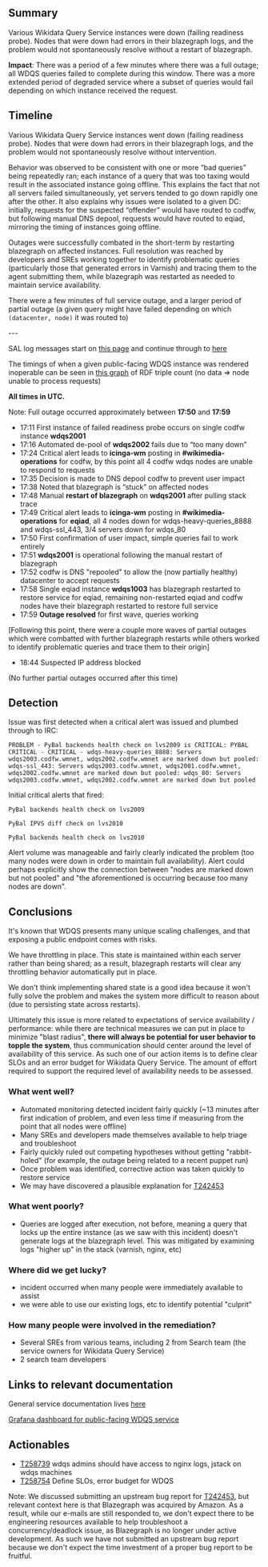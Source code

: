 {{irdoc|status=review}} <!--
The status field should be one of:
* {{irdoc|status=draft}} - Initial status. When you're happy with the state of your draft, change it to status=review.
* {{irdoc|status=review}} - The incident review working group will contact you then to finalise the report. See also the steps on [[Incident documentation]].
* {{irdoc|status=final}}
-->

== Summary ==
Various Wikidata Query Service instances were down (failing readiness probe). Nodes that were down had errors in their blazegraph logs, and the problem would not spontaneously resolve without a restart of blazegraph.<!-- Reminder: No private information on this page! -->

'''Impact''': There was a period of a few minutes where there was a full outage; all WDQS queries failed to complete during this window. There was a more extended period of degraded service where a subset of queries would fail depending on which instance received the request.

{{TOC|align=right}}

== Timeline ==
Various Wikidata Query Service instances went down (failing readiness probe). Nodes that were down had errors in their blazegraph logs, and the problem would not spontaneously resolve without intervention.

Behavior was observed to be consistent with one or more “bad queries” being repeatedly ran; each instance of a query that was too taxing would result in the associated instance going offline. This explains the fact that not all servers failed simultaneously, yet servers tended to go down rapidly one after the other. It also explains why issues were isolated to a given DC: initially, requests for the suspected “offender” would have routed to codfw, but following manual DNS depool, requests would have routed to eqiad, mirroring the timing of instances going offline.

Outages were successfully combated in the short-term by restarting blazegraph on affected instances. Full resolution was reached by developers and SREs working together to identify problematic queries (particularly those that generated errors in Varnish) and tracing them to the agent submitting them, while blazegraph was restarted as needed to maintain service availability.

There were a few minutes of full service outage, and a larger period of partial outage (a given query might have failed depending on which <code>(datacenter, node)</code> it was routed to)

---

SAL log messages start on [https://sal.toolforge.org/production?p=1&q=&d=2020-07-23 this page] and continue through to [https://sal.toolforge.org/production?p=0&q=&d=2020-07-23 here]

The timings of when a given public-facing WDQS instance was rendered inoperable can be seen in [https://grafana.wikimedia.org/d/000000489/wikidata-query-service?panelId=7&fullscreen&orgId=1&from=1595524221587&to=1595531775603&var-cluster_name=wdqs this graph] of RDF triple count (no data => node unable to process requests)

'''All times in UTC.'''

Note: Full outage occurred approximately between '''17:50''' and '''17:59'''

* 17:11 First instance of failed readiness probe occurs on single codfw instance '''wdqs2001'''
* 17:16 Automated de-pool of '''wdqs2002''' fails due to “too many down”
* 17:24 Critical alert leads to '''icinga-wm''' posting in '''#wikimedia-operations''' for codfw, by this point all 4 codfw wdqs nodes are unable to respond to requests
* 17:35 Decision is made to DNS depool codfw to prevent user impact
* 17:38 Noted that blazegraph is “stuck” on affected nodes
* 17:48 Manual '''restart of blazegraph''' on '''wdqs2001''' after pulling stack trace
* 17:49 Critical alert leads to '''icinga-wm''' posting in '''#wikimedia-operations''' for '''eqiad''', all 4 nodes down for wdqs-heavy-queries_8888 and wdqs-ssl_443, 3/4 servers down for wdqs_80
* 17:50 First confirmation of user impact, simple queries fail to work entirely
* 17:51 '''wdqs2001''' is operational following the manual restart of blazegraph
* 17:52 codfw is DNS "repooled" to allow the (now partially healthy) datacenter to accept requests
* 17:58 Single eqiad instance '''wdqs1003''' has blazegraph restarted to restore service for eqiad, remaining non-restarted eqiad and codfw nodes have their blazegraph restarted to restore full service
* 17:59 '''Outage resolved''' for first wave, queries working
[Following this point, there were a couple more waves of partial outages which were combatted with further blazegraph restarts while others worked to identify problematic queries and trace them to their origin]
* 18:44 Suspected IP address blocked
(No further partial outages occurred after this time)


<!-- Reminder: No private information on this page! -->

== Detection ==
Issue was first detected when a critical alert was issued and plumbed through to IRC:

<code>PROBLEM - PyBal backends health check on lvs2009 is CRITICAL: PYBAL CRITICAL - CRITICAL - wdqs-heavy-queries_8888: Servers wdqs2003.codfw.wmnet, wdqs2002.codfw.wmnet are marked down but pooled: wdqs-ssl_443: Servers wdqs2003.codfw.wmnet, wdqs2001.codfw.wmnet, wdqs2002.codfw.wmnet are marked down but pooled: wdqs_80: Servers wdqs2003.codfw.wmnet, wdqs2002.codfw.wmnet are marked down but pooled</code>

Initial critical alerts that fired:

<code>PyBal backends health check on lvs2009</code>

<code>PyBal IPVS diff check on lvs2010</code>

<code>PyBal backends health check on lvs2010</code>

Alert volume was manageable and fairly clearly indicated the problem (too many nodes were down in order to maintain full availability). Alert could perhaps explicitly show the connection between "nodes are marked down but not pooled" and "the aforementioned is occurring because too many nodes are down".

== Conclusions ==
It's known that WDQS presents many unique scaling challenges, and that exposing a public endpoint comes with risks.

We have throttling in place. This state is maintained within each server rather than being shared; as a result, blazegraph restarts will clear any throttling behavior automatically put in place.

We don't think implementing shared state is a good idea because it won't fully solve the problem and makes the system more difficult to reason about (due to persisting state across restarts).

Ultimately this issue is more related to expectations of service availability / performance: while there are technical measures we can put in place to minimize "blast radius", '''there will always be potential for user behavior to topple the system''', thus communication should center around the level of availability of this service. As such one of our action items is to define clear SLOs and an error budget for Wikidata Query Service. The amount of effort required to support the required level of availability needs to be assessed.

=== What went well? ===
* Automated monitoring detected incident fairly quickly (~13 minutes after first indication of problem, and even less time if measuring from the point that all nodes were offline)
* Many SREs and developers made themselves available to help triage and troubleshoot
* Fairly quickly ruled out competing hypotheses without getting "rabbit-holed" (for example, the outage being related to a recent puppet run)
* Once problem was identified, corrective action was taken quickly to restore service
* We may have discovered a plausible explanation for [https://phabricator.wikimedia.org/T242453 T242453]

=== What went poorly? ===
* Queries are logged after execution, not before, meaning a query that locks up the entire instance (as we saw with this incident) doesn't generate logs at the blazegraph level. This was mitigated by examining logs "higher up" in the stack (varnish, nginx, etc)

=== Where did we get lucky? ===
* incident occurred when many people were immediately available to assist
* we were able to use our existing logs, etc to identify potential "culprit"

=== How many people were involved in the remediation? ===
* Several SREs from various teams, including 2 from Search team (the service owners for Wikidata Query Service)
* 2 search team developers

== Links to relevant documentation ==
General service documentation lives [https://wikitech.wikimedia.org/wiki/Wikidata_query_service here]

[https://grafana.wikimedia.org/d/000000489/wikidata-query-service?orgId=1&from=1595524221587&to=1595531775603&var-cluster_name=wdqs Grafana dashboard for public-facing WDQS service]

== Actionables ==

* [https://phabricator.wikimedia.org/T258739 T258739] wdqs admins should have access to nginx logs, jstack on wdqs machines
* [https://phabricator.wikimedia.org/T258754 T258754] Define SLOs, error budget for WDQS

Note: We discussed submitting an upstream bug report for [https://phabricator.wikimedia.org/T242453 T242453], but relevant context here is that Blazegraph was acquired by Amazon. As a result, while our e-mails are still responded to, we don't expect there to be engineering resources available to help troubleshoot a concurrency/deadlock issue, as Blazegraph is no longer under active development. As such we have not submitted an upstream bug report because we don't expect the time investment of a proper bug report to be fruitful.
